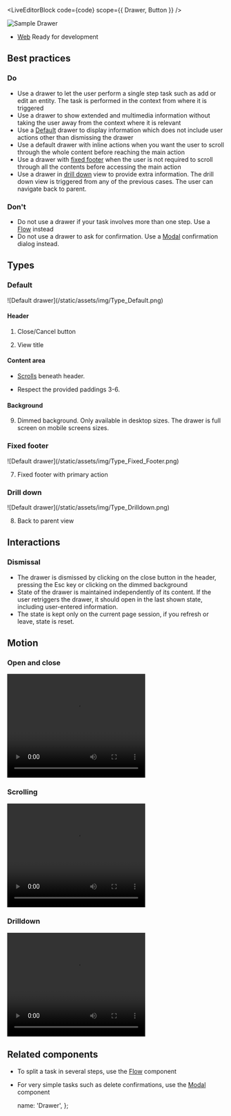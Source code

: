 
<LiveEditorBlock code={code} scope={{ Drawer, Button }} />
<GeneratePropsTable componentName="Drawer" />

![Sample Drawer](/static/assets/img/Drawer_sample.png)

- [Web](#Web) <span class="badge badge-danger">Ready for development</span>

## Best practices

<h3 class="text-success">Do</h3>

- Use a drawer to let the user perform a single step task such as add or edit an entity. The task is performed in the context from where it is triggered
- Use a drawer to show extended and multimedia information without taking the user away from the context where it is relevant
- Use a [Default](#Default) drawer to display information which does not include user actions other than dismissing the drawer
- Use a default drawer with inline actions when you want the user to scroll through the whole content before reaching the main action
- Use a drawer with [fixed footer](#FixedFooter) when the user is not required to scroll through all the contents before accessing the main action
- Use a drawer in [drill down](#DrillDown) view to provide extra information. The drill down view is triggered from any of the previous cases. The user can navigate back to parent.

<h3 class="text-danger">Don't</h3>

- Do not use a drawer if your task involves more than one step. Use a [Flow](Flow) instead
- Do not use a drawer to ask for confirmation. Use a [Modal](Modal) confirmation dialog instead.

## Types

<h3>
  <a id="Default"></a>Default
</h3>
![Default drawer](/static/assets/img/Type_Default.png)

#### Header

1. Close/Cancel button

2. View title

#### Content area

- [Scrolls](#Scrolling) beneath header.

- Respect the provided paddings 3-6.

#### Background

9. Dimmed background. Only available in desktop sizes. The drawer is full screen on mobile screens sizes.

<h3>
  <a id="FixedFooter"></a>Fixed footer
</h3>
![Default drawer](/static/assets/img/Type_Fixed_Footer.png)

7. Fixed footer with primary action

<h3>
  <a id="DrillDown"></a>Drill down
</h3>
![Default drawer](/static/assets/img/Type_Drilldown.png)

8. Back to parent view

## Interactions

<h3>Dismissal</h3>

- The drawer is dismissed by clicking on the close button in the header, pressing the Esc key or clicking on the dimmed background
- State of the drawer is maintained independently of its content. If the user retriggers the drawer, it should open in the last shown state, including user-entered information.
- The state is kept only on the current page session, if you refresh or leave, state is reset.

## Motion

<h3>Open and close</h3>
<video width="320" height="240" controls>
  <source src="/static/assets/vid/Drawer_animation.mov" />
  Your browser does not support the video tag.
</video>
<h3>
  <a id="Scrolling"></a>Scrolling
</h3>
<video width="320" height="240" controls>
  <source src="/static/assets/vid/Drawer_scrolling.mp4" type="video/mp4" />
  Your browser does not support the video tag.
</video>
<h3>Drilldown</h3>
<video width="320" height="240" controls>
  <source src="/static/assets/vid/Drawer_drilldown.mov" />
  Your browser does not support the video tag.
</video>

## Related components

- To split a task in several steps, use the [Flow](Flow) component
- For very simple tasks such as delete confirmations, use the [Modal](Modal) component

  name: 'Drawer',
};
